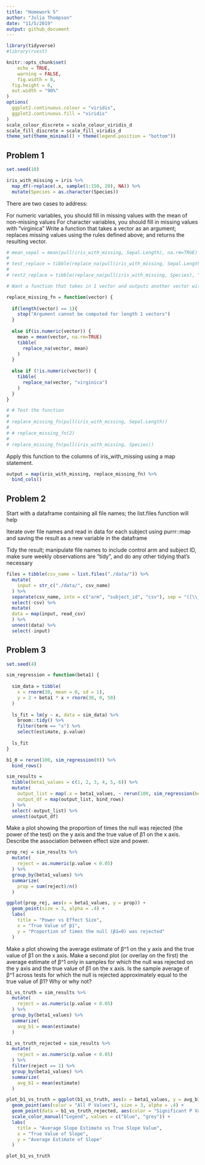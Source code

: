 ```yaml
---
title: "Homework 5"
author: "Julia Thompson"
date: "11/5/2019"
output: github_document
---
```


```r
library(tidyverse)
#library(rvest)

knitr::opts_chunk$set(
	echo = TRUE,
	warning = FALSE,
	fig.width = 8, 
  fig.height = 6,
  out.width = "90%"
)
options(
  ggplot2.continuous.colour = "viridis",
  ggplot2.continuous.fill = "viridis"
)
scale_colour_discrete = scale_colour_viridis_d
scale_fill_discrete = scale_fill_viridis_d
theme_set(theme_minimal() + theme(legend.position = "bottom"))
```

## Problem 1

```r
set.seed(10)

iris_with_missing = iris %>% 
  map_df(~replace(.x, sample(1:150, 20), NA)) %>%
  mutate(Species = as.character(Species))
```

There are two cases to address:

For numeric variables, you should fill in missing values with the mean of non-missing values
For character variables, you should fill in missing values with "virginica"
Write a function that takes a vector as an argument; replaces missing values using the rules defined above; and returns the resulting vector. 

```r
# mean_sepal = mean(pull(iris_with_missing, Sepal.Length), na.rm=TRUE)
# 
# test_replace = tibble(replace_na(pull(iris_with_missing, Sepal.Length), mean_sepal))
# 
# rest2_replace = tibble(replace_na(pull(iris_with_missing, Species), "virginica"))
```

```r
# Want a function that takes in 1 vector and outputs another vector with missing values replaced

replace_missing_fn = function(vector) {
  
  if(length(vector) == 1){
    stop("Argument cannot be computed for length 1 vectors")
  }
  
  else if(is.numeric(vector)) {
    mean = mean(vector, na.rm=TRUE)
    tibble(
      replace_na(vector, mean)
    )
  }
  
  else if (!is.numeric(vector)) {
    tibble(
      replace_na(vector, "virginica")
    )
  }
}

# # Test the function
# 
# replace_missing_fn(pull(iris_with_missing, Sepal.Length))
# 
# # replace_missing_fn(2)
# 
# replace_missing_fn(pull(iris_with_missing, Species))

```

Apply this function to the columns of iris_with_missing using a map statement.

```r
output = map(iris_with_missing, replace_missing_fn) %>% 
  bind_cols()
```

## Problem 2

Start with a dataframe containing all file names; the list.files function will help

Iterate over file names and read in data for each subject using purrr::map and saving the result as a new variable in the dataframe

Tidy the result; manipulate file names to include control arm and subject ID, make sure weekly observations are “tidy”, and do any other tidying that’s necessary

```r
files = tibble(csv_name = list.files("./data/")) %>% 
  mutate(
    input = str_c("./data/", csv_name)
  ) %>% 
  separate(csv_name, into = c("arm", "subject_id", "csv"), sep = "([\\_\\.])") %>% 
  select(-csv) %>% 
  mutate(
  data = map(input, read_csv)
  ) %>% 
  unnest(data) %>% 
  select(-input)
```

## Problem 3

```r
set.seed(4)

sim_regression = function(beta1) {
  
  sim_data = tibble(
    x = rnorm(30, mean = 0, sd = 1),
    y = 2 + beta1 * x + rnorm(30, 0, 50)
  )
  
  ls_fit = lm(y ~ x, data = sim_data) %>% 
    broom::tidy() %>% 
    filter(term == "x") %>% 
    select(estimate, p.value)
  
  ls_fit
}

b1_0 = rerun(100, sim_regression(0)) %>% 
  bind_rows()

sim_results = 
  tibble(beta1_values = c(1, 2, 3, 4, 5, 6)) %>% 
  mutate(
    output_list = map(.x = beta1_values, ~ rerun(100, sim_regression(beta1 = .x))),
    output_df = map(output_list, bind_rows)
  ) %>% 
  select(-output_list) %>% 
  unnest(output_df)

```

Make a plot showing the proportion of times the null was rejected (the power of the test) on the y axis and the true value of β1 on the x axis. Describe the association between effect size and power.

```r
prop_rej = sim_results %>% 
  mutate(
    reject = as.numeric(p.value < 0.05)
  ) %>% 
  group_by(beta1_values) %>% 
  summarize(
    prop = sum(reject)/n()
  )

ggplot(prop_rej, aes(x = beta1_values, y = prop)) +
  geom_point(size = 3, alpha = .4) +
  labs(
    title = "Power vs Effect Size",
    x = "True Value of β1",
    y = "Proportion of times the null (β1=0) was rejected"
  )
```

Make a plot showing the average estimate of β^1 on the y axis and the true value of β1 on the x axis. Make a second plot (or overlay on the first) the average estimate of β^1 only in samples for which the null was rejected on the y axis and the true value of β1 on the x axis. Is the sample average of β^1 across tests for which the null is rejected approximately equal to the true value of β1? Why or why not?

```r
b1_vs_truth = sim_results %>% 
  mutate(
    reject = as.numeric(p.value < 0.05)
  ) %>% 
  group_by(beta1_values) %>% 
  summarize(
    avg_b1 = mean(estimate)
  )

b1_vs_truth_rejected = sim_results %>% 
  mutate(
    reject = as.numeric(p.value < 0.05)
  ) %>% 
  filter(reject == 1) %>% 
  group_by(beta1_values) %>% 
  summarize(
    avg_b1 = mean(estimate)
  )

plot_b1_vs_truth = ggplot(b1_vs_truth, aes(x = beta1_values, y = avg_b1)) +
  geom_point(aes(color = "All P Values"), size = 3, alpha = .4) +
  geom_point(data = b1_vs_truth_rejected, aes(color = "Significant P Values"), size = 3, alpha = .6) +
  scale_color_manual("Legend", values = c("blue", "grey")) +
  labs(
    title = "Average Slope Estimate vs True Slope Value",
    x = "True Value of Slope",
    y = "Average Estimate of Slope"
  )

plot_b1_vs_truth
```


